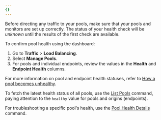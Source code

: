 ```yaml
---
{}
---
```



Before directing any traffic to your pools, make sure that your pools and monitors are set up correctly. The status of your health check will be _unknown_ until the results of the first check are available.

<Tabs syncKey="dashPlusAPI"> <TabItem label="Dashboard">

To confirm pool health using the dashboard:

1. Go to **Traffic** > **Load Balancing**.
2. Select **Manage Pools**.
3. For pools and individual endpoints, review the values in the **Health** and **Endpoint Health** columns.

For more information on pool and endpoint health statuses, refer to [How a pool becomes unhealthy](/load-balancing/understand-basics/health-details/#how-a-pool-becomes-unhealthy).

</TabItem> <TabItem label="API">

To fetch the latest health status of all pools, use the [List Pools](/api/operations/account-load-balancer-pools-list-pools) command, paying attention to the `healthy` value for pools and origins (endpoints).

For troubleshooting a specific pool's health, use the [Pool Health Details](/api/operations/account-load-balancer-pools-pool-health-details) command.

</TabItem> </Tabs>
